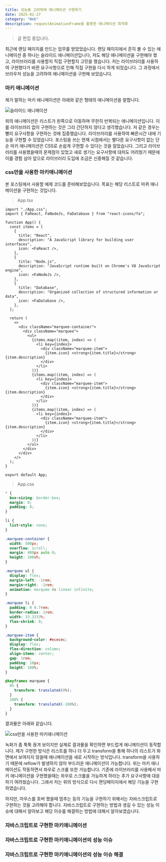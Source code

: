 ```yaml
---
title: 성능을 고려하여 애니메이션 구현하기
date: 2025-02-27
category: "Web"
description: requestAnimationFrame을 활용한 애니메이션 최적화
---
```


> 글 편집 중입니다.

최근에 랜딩 페이지를 만드는 업무를 받았었습니다. 랜딩 페이지에서 흔히 볼 수 있는 애니메이션 중 하나는 슬라이드 애니메이션입니다, 저도 해당 애니메이션을 구현해야 했고, 라이브러리를 사용할지 직접 구현할지 고민을 했습니다.
저는 라이브러리를 사용하여 구현했다가 바뀐 요구사항으로 인해 직접 구현을 다시 하게 되었습니다. 그 과정에서 브라우저 성능을 고려하여 애니메이션을 구현해 보았습니다.

### 마키 애니메이션

제가 말하는 마키 애니메이션은 아래와 같은 형태의 애니메이션을 말합니다.

![슬라이드 애니메이션](/videos/video01.gif)

위의 애니메이션은 리스트가 왼쪽으로 이동하며 무한히 반복되는 애니메이션입니다. 이를 라이브러리 없이 구현하는 것은 그리 간단하지 않다고 생각했습니다.
저 같은 경우는 빨리 요구사항을 구현하는 것에 집중했습니다. 라이브러리를 사용하여 빠른시간 내에 기능을 구현할 수 있었습니다. 포스팅을 쓰는 현재 시점에서는
별다른 요구사항이 없는 단순 마키 애니메이션은 CSS로 손쉽게 구현할 수 있다는 것을 알았습니다. 그리고 라이브러리를 사용했을때의 문제점이 있었고 새로 생기는 요구사항에 대처도 어려웠기 때문에 이를 경험 삼아 앞으로 라이브러리 도입에 조금은 신중해질 것 같습니다.

### css만을 사용한 마키애니메이션

본 포스팅에서 사용할 예제 코드를 준비해보았습니다. 목표는 해당 리스트로 마퀴 애니메이션을 구현하는 것입니다.

> App.tsx

```tsx
import "./App.css";
import { FaReact, FaNodeJs, FaDatabase } from "react-icons/fa";

function App() {
  const items = [
    {
      title: "React",
      description: "A JavaScript library for building user interfaces",
      icon: <FaReact />,
    },
    {
      title: "Node.js",
      description: "JavaScript runtime built on Chrome's V8 JavaScript engine",
      icon: <FaNodeJs />,
    },
    {
      title: "Database",
      description: "Organized collection of structured information or data",
      icon: <FaDatabase />,
    },
  ];

  return (
    <>
      <div className="marquee-container">
        <div className="marquee">
          <ul>
            {items.map((item, index) => (
              <li key={index}>
                <div className="marquee-item">
                  {item.icon} <strong>{item.title}</strong> {item.description}
                </div>
              </li>
            ))}
            {items.map((item, index) => (
              <li key={index}>
                <div className="marquee-item">
                  {item.icon} <strong>{item.title}</strong> {item.description}
                </div>
              </li>
            ))}
            {items.map((item, index) => (
              <li key={index}>
                <div className="marquee-item">
                  {item.icon} <strong>{item.title}</strong> {item.description}
                </div>
              </li>
            ))}
          </ul>
        </div>
      </div>
    </>
  );
}

export default App;
```

> App.css

```css
* {
  box-sizing: border-box;
  margin: 0;
  padding: 0;
}

li {
  list-style: none;
}

.marquee-container {
  width: 500px;
  overflow: scroll;
  margin: 400px auto 0;
  height: 100vh;
}

.marquee ul {
  display: flex;
  margin-left: -1rem;
  margin-right: -1rem;
  animation: marquee 8s linear infinite;
}

.marquee li {
  padding: 0 0.7rem;
  border-radius: 1rem;
  width: 33.3333%;
  flex-shrink: 0;
}

.marquee-item {
  background-color: #ececec;
  display: flex;
  flex-direction: column;
  align-items: center;
  gap: 1rem;
  padding: 10px;
  height: 100%;
}

@keyframes marquee {
  0% {
    transform: translateX(0%);
  }
  100% {
    transform: translateX(-100%);
  }
}
```

결과물은 아래와 같습니다.

![css만을 사용한 마키애니메이션](/videos/video02.gif)

녹화가 좀 툭툭 끊겨 보이지만 실제로 결과물을 확인하면 부드럽게 애니메이션이 동작합니다.
제가 구현한 방식은 리스트를 하나 더 두고 transform을 통해 하나의 리스트가 화면에서 보여지지 않을때 애니메이션을 새로 시작하는 방식입니다.
transform을 사용하기 때문에 reflow가 발생하지 않아 부드러운 애니메이션이 가능합니다. 위는 마키 애니메이션도 작동하면서 좌우로 스크롤 또한 가능합니다.
기존에 라이브러리를 사용해서 마키 애니메이션을 구현했을때는 좌우로 스크롤을 가능하게 하라는 추가 요구사항에 대응하기 여려웠습니다. 그래서 저는 위의 방식으로 다시 랜딩페이지에서 해당 기능을 구현하였습니다.

하지만, 마우스를 호버 했을때 멈추는 등의 기능을 구현하기 위해서는 자바스크립트로 구현하는 것을 고려해야 합니다. 자바스크립트로 구현하는 방법과 생길 수 있는 성능 이슈에 대해서 알아보고 해당 이슈를 해결하는 방법에 대해서 알아보겠습니다.

### 자바스크립트로 구현한 마키애니메이션

### 자바스크립트로 구현한 마키애니메이션의 성능 이슈

### 자바스크립트로 구현한 마키애니메이션의 성능 이슈 해결
